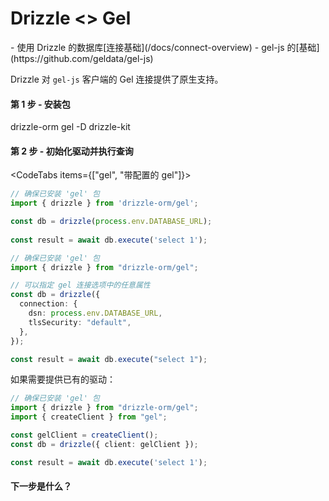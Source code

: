 
# Drizzle \<\> Gel
<Prerequisites>
- 使用 Drizzle 的数据库[连接基础](/docs/connect-overview)
- gel-js 的[基础](https://github.com/geldata/gel-js)
</Prerequisites>

Drizzle 对 `gel-js` 客户端的 Gel 连接提供了原生支持。

#### 第 1 步 - 安装包
<Npm>
drizzle-orm gel
-D drizzle-kit
</Npm>

#### 第 2 步 - 初始化驱动并执行查询
<CodeTabs items={["gel", "带配置的 gel"]}>
```typescript copy
// 确保已安装 'gel' 包
import { drizzle } from 'drizzle-orm/gel';

const db = drizzle(process.env.DATABASE_URL);
 
const result = await db.execute('select 1');
```
```typescript copy
// 确保已安装 'gel' 包
import { drizzle } from "drizzle-orm/gel";

// 可以指定 gel 连接选项中的任意属性
const db = drizzle({
  connection: {
    dsn: process.env.DATABASE_URL,
    tlsSecurity: "default",
  },
});

const result = await db.execute("select 1");
```
</CodeTabs>

如果需要提供已有的驱动：

```typescript copy
// 确保已安装 'gel' 包 
import { drizzle } from "drizzle-orm/gel";
import { createClient } from "gel";

const gelClient = createClient();
const db = drizzle({ client: gelClient });

const result = await db.execute('select 1');
```

#### 下一步是什么？

<WhatsNextPostgres/>